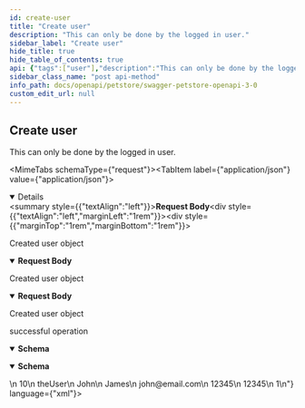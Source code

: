 ```yaml
---
id: create-user
title: "Create user"
description: "This can only be done by the logged in user."
sidebar_label: "Create user"
hide_title: true
hide_table_of_contents: true
api: {"tags":["user"],"description":"This can only be done by the logged in user.","operationId":"createUser","requestBody":{"description":"Created user object","content":{"application/json":{"schema":{"type":"object","properties":{"id":{"type":"integer","format":"int64","example":10},"username":{"type":"string","example":"theUser"},"firstName":{"type":"string","example":"John"},"lastName":{"type":"string","example":"James"},"email":{"type":"string","example":"john@email.com"},"password":{"type":"string","example":"12345"},"phone":{"type":"string","example":"12345"},"userStatus":{"type":"integer","description":"User Status","format":"int32","example":1}},"xml":{"name":"user"},"title":"User"}},"application/xml":{"schema":{"type":"object","properties":{"id":{"type":"integer","format":"int64","example":10},"username":{"type":"string","example":"theUser"},"firstName":{"type":"string","example":"John"},"lastName":{"type":"string","example":"James"},"email":{"type":"string","example":"john@email.com"},"password":{"type":"string","example":"12345"},"phone":{"type":"string","example":"12345"},"userStatus":{"type":"integer","description":"User Status","format":"int32","example":1}},"xml":{"name":"user"},"title":"User"}},"application/x-www-form-urlencoded":{"schema":{"type":"object","properties":{"id":{"type":"integer","format":"int64","example":10},"username":{"type":"string","example":"theUser"},"firstName":{"type":"string","example":"John"},"lastName":{"type":"string","example":"James"},"email":{"type":"string","example":"john@email.com"},"password":{"type":"string","example":"12345"},"phone":{"type":"string","example":"12345"},"userStatus":{"type":"integer","description":"User Status","format":"int32","example":1}},"xml":{"name":"user"},"title":"User"}}}},"responses":{"default":{"description":"successful operation","content":{"application/json":{"schema":{"type":"object","properties":{"id":{"type":"integer","format":"int64","example":10},"username":{"type":"string","example":"theUser"},"firstName":{"type":"string","example":"John"},"lastName":{"type":"string","example":"James"},"email":{"type":"string","example":"john@email.com"},"password":{"type":"string","example":"12345"},"phone":{"type":"string","example":"12345"},"userStatus":{"type":"integer","description":"User Status","format":"int32","example":1}},"xml":{"name":"user"},"title":"User"}},"application/xml":{"schema":{"type":"object","properties":{"id":{"type":"integer","format":"int64","example":10},"username":{"type":"string","example":"theUser"},"firstName":{"type":"string","example":"John"},"lastName":{"type":"string","example":"James"},"email":{"type":"string","example":"john@email.com"},"password":{"type":"string","example":"12345"},"phone":{"type":"string","example":"12345"},"userStatus":{"type":"integer","description":"User Status","format":"int32","example":1}},"xml":{"name":"user"},"title":"User"}}}}},"method":"post","path":"/user","servers":[{"url":"https://petstore3.swagger.io/api/v3"}],"securitySchemes":{"petstore_auth":{"type":"oauth2","flows":{"implicit":{"authorizationUrl":"https://petstore3.swagger.io/oauth/authorize","scopes":{"write:pets":"modify pets in your account","read:pets":"read your pets"}}}},"api_key":{"type":"apiKey","name":"api_key","in":"header"}},"jsonRequestBodyExample":{"id":10,"username":"theUser","firstName":"John","lastName":"James","email":"john@email.com","password":"12345","phone":"12345","userStatus":1},"info":{"title":"Swagger Petstore - OpenAPI 3.0","description":"This is a sample Pet Store Server based on the OpenAPI 3.0 specification.  You can find out more about\nSwagger at [https://swagger.io](https://swagger.io). In the third iteration of the pet store, we've switched to the design first approach!\nYou can now help us improve the API whether it's by making changes to the definition itself or to the code.\nThat way, with time, we can improve the API in general, and expose some of the new features in OAS3.\n\n_If you're looking for the Swagger 2.0/OAS 2.0 version of Petstore, then click [here](https://editor.swagger.io/?url=https://petstore.swagger.io/v2/swagger.yaml). Alternatively, you can load via the `Edit > Load Petstore OAS 2.0` menu option!_\n\nSome useful links:\n- [The Pet Store repository](https://github.com/swagger-api/swagger-petstore)\n- [The source API definition for the Pet Store](https://github.com/swagger-api/swagger-petstore/blob/master/src/main/resources/openapi.yaml)","termsOfService":"http://swagger.io/terms/","contact":{"email":"apiteam@swagger.io"},"license":{"name":"Apache 2.0","url":"http://www.apache.org/licenses/LICENSE-2.0.html"},"version":"1.0.11"},"postman":{"name":"Create user","description":{"content":"This can only be done by the logged in user.","type":"text/plain"},"url":{"path":["user"],"host":["{{baseUrl}}"],"query":[],"variable":[]},"header":[{"key":"Content-Type","value":"application/x-www-form-urlencoded"},{"key":"Accept","value":"application/json"}],"method":"POST","body":{"mode":"urlencoded","urlencoded":[]}}}
sidebar_class_name: "post api-method"
info_path: docs/openapi/petstore/swagger-petstore-openapi-3-0
custom_edit_url: null
---
```



## Create user



This can only be done by the logged in user.

<MimeTabs schemaType={"request"}><TabItem label={"application/json"} value={"application/json"}><details style={{}} data-collapsed={false} open={true}><summary style={{"textAlign":"left"}}><strong>Request Body</strong></summary><div style={{"textAlign":"left","marginLeft":"1rem"}}><div style={{"marginTop":"1rem","marginBottom":"1rem"}}>

Created user object

</div></div><ul style={{"marginLeft":"1rem"}}><SchemaItem collapsible={false} name={"id"} required={false} schemaName={"int64"} qualifierMessage={undefined} schema={{"type":"integer","format":"int64","example":10}}></SchemaItem><SchemaItem collapsible={false} name={"username"} required={false} schemaName={"string"} qualifierMessage={undefined} schema={{"type":"string","example":"theUser"}}></SchemaItem><SchemaItem collapsible={false} name={"firstName"} required={false} schemaName={"string"} qualifierMessage={undefined} schema={{"type":"string","example":"John"}}></SchemaItem><SchemaItem collapsible={false} name={"lastName"} required={false} schemaName={"string"} qualifierMessage={undefined} schema={{"type":"string","example":"James"}}></SchemaItem><SchemaItem collapsible={false} name={"email"} required={false} schemaName={"string"} qualifierMessage={undefined} schema={{"type":"string","example":"john@email.com"}}></SchemaItem><SchemaItem collapsible={false} name={"password"} required={false} schemaName={"string"} qualifierMessage={undefined} schema={{"type":"string","example":"12345"}}></SchemaItem><SchemaItem collapsible={false} name={"phone"} required={false} schemaName={"string"} qualifierMessage={undefined} schema={{"type":"string","example":"12345"}}></SchemaItem><SchemaItem collapsible={false} name={"userStatus"} required={false} schemaName={"int32"} qualifierMessage={undefined} schema={{"type":"integer","description":"User Status","format":"int32","example":1}}></SchemaItem></ul></details></TabItem><TabItem label={"application/xml"} value={"application/xml"}><details style={{}} data-collapsed={false} open={true}><summary style={{"textAlign":"left"}}><strong>Request Body</strong></summary><div style={{"textAlign":"left","marginLeft":"1rem"}}><div style={{"marginTop":"1rem","marginBottom":"1rem"}}>

Created user object

</div></div><ul style={{"marginLeft":"1rem"}}><SchemaItem collapsible={false} name={"id"} required={false} schemaName={"int64"} qualifierMessage={undefined} schema={{"type":"integer","format":"int64","example":10}}></SchemaItem><SchemaItem collapsible={false} name={"username"} required={false} schemaName={"string"} qualifierMessage={undefined} schema={{"type":"string","example":"theUser"}}></SchemaItem><SchemaItem collapsible={false} name={"firstName"} required={false} schemaName={"string"} qualifierMessage={undefined} schema={{"type":"string","example":"John"}}></SchemaItem><SchemaItem collapsible={false} name={"lastName"} required={false} schemaName={"string"} qualifierMessage={undefined} schema={{"type":"string","example":"James"}}></SchemaItem><SchemaItem collapsible={false} name={"email"} required={false} schemaName={"string"} qualifierMessage={undefined} schema={{"type":"string","example":"john@email.com"}}></SchemaItem><SchemaItem collapsible={false} name={"password"} required={false} schemaName={"string"} qualifierMessage={undefined} schema={{"type":"string","example":"12345"}}></SchemaItem><SchemaItem collapsible={false} name={"phone"} required={false} schemaName={"string"} qualifierMessage={undefined} schema={{"type":"string","example":"12345"}}></SchemaItem><SchemaItem collapsible={false} name={"userStatus"} required={false} schemaName={"int32"} qualifierMessage={undefined} schema={{"type":"integer","description":"User Status","format":"int32","example":1}}></SchemaItem></ul></details></TabItem><TabItem label={"application/x-www-form-urlencoded"} value={"application/x-www-form-urlencoded"}><details style={{}} data-collapsed={false} open={true}><summary style={{"textAlign":"left"}}><strong>Request Body</strong></summary><div style={{"textAlign":"left","marginLeft":"1rem"}}><div style={{"marginTop":"1rem","marginBottom":"1rem"}}>

Created user object

</div></div><ul style={{"marginLeft":"1rem"}}><SchemaItem collapsible={false} name={"id"} required={false} schemaName={"int64"} qualifierMessage={undefined} schema={{"type":"integer","format":"int64","example":10}}></SchemaItem><SchemaItem collapsible={false} name={"username"} required={false} schemaName={"string"} qualifierMessage={undefined} schema={{"type":"string","example":"theUser"}}></SchemaItem><SchemaItem collapsible={false} name={"firstName"} required={false} schemaName={"string"} qualifierMessage={undefined} schema={{"type":"string","example":"John"}}></SchemaItem><SchemaItem collapsible={false} name={"lastName"} required={false} schemaName={"string"} qualifierMessage={undefined} schema={{"type":"string","example":"James"}}></SchemaItem><SchemaItem collapsible={false} name={"email"} required={false} schemaName={"string"} qualifierMessage={undefined} schema={{"type":"string","example":"john@email.com"}}></SchemaItem><SchemaItem collapsible={false} name={"password"} required={false} schemaName={"string"} qualifierMessage={undefined} schema={{"type":"string","example":"12345"}}></SchemaItem><SchemaItem collapsible={false} name={"phone"} required={false} schemaName={"string"} qualifierMessage={undefined} schema={{"type":"string","example":"12345"}}></SchemaItem><SchemaItem collapsible={false} name={"userStatus"} required={false} schemaName={"int32"} qualifierMessage={undefined} schema={{"type":"integer","description":"User Status","format":"int32","example":1}}></SchemaItem></ul></details></TabItem></MimeTabs><div><ApiTabs><TabItem label={"default"} value={"default"}><div>

successful operation

</div><div><MimeTabs schemaType={"response"}><TabItem label={"application/json"} value={"application/json"}><SchemaTabs><TabItem label={"Schema"} value={"Schema"}><details style={{}} data-collapsed={false} open={true}><summary style={{"textAlign":"left"}}><strong>Schema</strong></summary><div style={{"textAlign":"left","marginLeft":"1rem"}}></div><ul style={{"marginLeft":"1rem"}}><SchemaItem collapsible={false} name={"id"} required={false} schemaName={"int64"} qualifierMessage={undefined} schema={{"type":"integer","format":"int64","example":10}}></SchemaItem><SchemaItem collapsible={false} name={"username"} required={false} schemaName={"string"} qualifierMessage={undefined} schema={{"type":"string","example":"theUser"}}></SchemaItem><SchemaItem collapsible={false} name={"firstName"} required={false} schemaName={"string"} qualifierMessage={undefined} schema={{"type":"string","example":"John"}}></SchemaItem><SchemaItem collapsible={false} name={"lastName"} required={false} schemaName={"string"} qualifierMessage={undefined} schema={{"type":"string","example":"James"}}></SchemaItem><SchemaItem collapsible={false} name={"email"} required={false} schemaName={"string"} qualifierMessage={undefined} schema={{"type":"string","example":"john@email.com"}}></SchemaItem><SchemaItem collapsible={false} name={"password"} required={false} schemaName={"string"} qualifierMessage={undefined} schema={{"type":"string","example":"12345"}}></SchemaItem><SchemaItem collapsible={false} name={"phone"} required={false} schemaName={"string"} qualifierMessage={undefined} schema={{"type":"string","example":"12345"}}></SchemaItem><SchemaItem collapsible={false} name={"userStatus"} required={false} schemaName={"int32"} qualifierMessage={undefined} schema={{"type":"integer","description":"User Status","format":"int32","example":1}}></SchemaItem></ul></details></TabItem><TabItem label={"Example (from schema)"} value={"Example (from schema)"}><ResponseSamples responseExample={"{\n  \"id\": 10,\n  \"username\": \"theUser\",\n  \"firstName\": \"John\",\n  \"lastName\": \"James\",\n  \"email\": \"john@email.com\",\n  \"password\": \"12345\",\n  \"phone\": \"12345\",\n  \"userStatus\": 1\n}"} language={"json"}></ResponseSamples></TabItem></SchemaTabs></TabItem><TabItem label={"application/xml"} value={"application/xml"}><SchemaTabs><TabItem label={"Schema"} value={"Schema"}><details style={{}} data-collapsed={false} open={true}><summary style={{"textAlign":"left"}}><strong>Schema</strong></summary><div style={{"textAlign":"left","marginLeft":"1rem"}}></div><ul style={{"marginLeft":"1rem"}}><SchemaItem collapsible={false} name={"id"} required={false} schemaName={"int64"} qualifierMessage={undefined} schema={{"type":"integer","format":"int64","example":10}}></SchemaItem><SchemaItem collapsible={false} name={"username"} required={false} schemaName={"string"} qualifierMessage={undefined} schema={{"type":"string","example":"theUser"}}></SchemaItem><SchemaItem collapsible={false} name={"firstName"} required={false} schemaName={"string"} qualifierMessage={undefined} schema={{"type":"string","example":"John"}}></SchemaItem><SchemaItem collapsible={false} name={"lastName"} required={false} schemaName={"string"} qualifierMessage={undefined} schema={{"type":"string","example":"James"}}></SchemaItem><SchemaItem collapsible={false} name={"email"} required={false} schemaName={"string"} qualifierMessage={undefined} schema={{"type":"string","example":"john@email.com"}}></SchemaItem><SchemaItem collapsible={false} name={"password"} required={false} schemaName={"string"} qualifierMessage={undefined} schema={{"type":"string","example":"12345"}}></SchemaItem><SchemaItem collapsible={false} name={"phone"} required={false} schemaName={"string"} qualifierMessage={undefined} schema={{"type":"string","example":"12345"}}></SchemaItem><SchemaItem collapsible={false} name={"userStatus"} required={false} schemaName={"int32"} qualifierMessage={undefined} schema={{"type":"integer","description":"User Status","format":"int32","example":1}}></SchemaItem></ul></details></TabItem><TabItem label={"Example (from schema)"} value={"Example (from schema)"}><ResponseSamples responseExample={"<root>\n  <id>10</id>\n  <username>theUser</username>\n  <firstName>John</firstName>\n  <lastName>James</lastName>\n  <email>john@email.com</email>\n  <password>12345</password>\n  <phone>12345</phone>\n  <userStatus>1</userStatus>\n</root>"} language={"xml"}></ResponseSamples></TabItem></SchemaTabs></TabItem></MimeTabs></div></TabItem></ApiTabs></div>
      